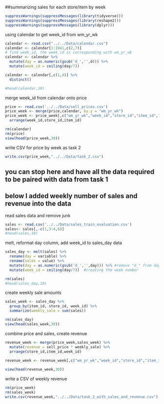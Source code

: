 ##summarizing sales for each store/item by week
```r
suppressWarnings(suppressMessages(library(tidyverse)))
suppressWarnings(suppressMessages(library(reshape2)))
suppressWarnings(suppressMessages(library(dplyr)))
```


using calendar to get week_id from wm_yr_wk
```r
calendar <- read.csv("../../Data/calendar.csv")
calendar <- calendar[1:1941,c(2,7)]
# find week_id, the week_id is corresponding with wm_yr_wk
calendar <- calendar %>%
  mutate(day = as.numeric(gsub('d_','',d))) %>%
  mutate(week_id = ceiling(day/7)) 

calendar <- calendar[,c(1,4)] %>%
  distinct()

#head(calendar,10)
```

merge week_id from calendar onto price
```r
price <- read.csv('../../Data/sell_prices.csv')
price_week <- merge(price,calendar, by.y = "wm_yr_wk")
price_week <- price_week[,c("wm_yr_wk","week_id","store_id","item_id","sell_price")] %>%
  arrange(week_id,store_id,item_id)

rm(calendar)
rm(price)
view(head(price_week,30))
```

write CSV for price by week as task 2
```r
write.csv(price_week,"../../Data/task_2.csv")
```

## you can stop here and have all the data required to be paired with data from task 1







## below I added weekly number of sales and revenue into the data
read sales data and remove junk
```r
sales <- read.csv('../../Data/sales_train_evaluation.csv')
sales<- sales[,-c(1,3:4,6)]
#head(sales,10)
```

melt, reformat day column, add week_id to sales_day data
```r
sales_day <- melt(sales) %>%
  rename(day = variable) %>%
  rename(sales = value) %>%
  mutate(day = as.numeric(gsub('d_','',day))) %>% #remove "d_" from day column and make format to number
  mutate(week_id = ceiling(day/7))  #creating the week number

rm(sales)
#head(sales_day,10)
```

create weekly sale amounts
```r
sales_week <- sales_day %>%
  group_by(item_id, store_id, week_id) %>%
  summarize(weekly_sale = sum(sales))

rm(sales_day)
view(head(sales_week,30))
```

combine price and sales, create revenue
```r
revenue_week <- merge(price_week,sales_week) %>%
  mutate(revenue = sell_price * weekly_sale) %>%
  arrange(store_id,item_id,week_id)
  
revenue_week <- revenue_week[,c("wm_yr_wk","week_id","store_id","item_id","sell_price","weekly_sale","revenue")]

view(head(revenue_week,30))
```

write a CSV of weekly revenue
```r
rm(price_week)
rm(sales_week)
write.csv(revenue_week,"../../Data/task_2_with_sales_and_revenue.csv")
```

